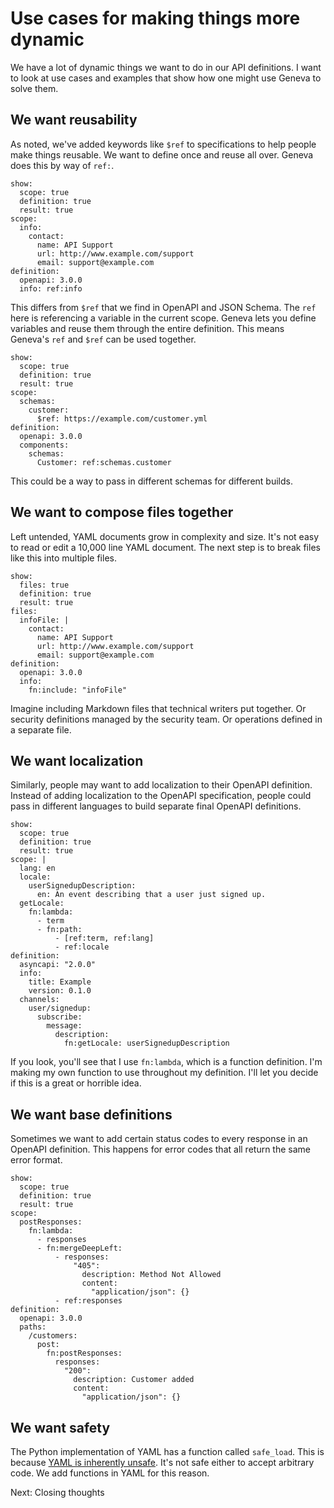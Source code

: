 
# Use cases for making things more dynamic

We have a lot of dynamic things we want to do in our API definitions. I want to look at use cases and examples that show how one might use Geneva to solve them.

## We want reusability

As noted, we've added keywords like `$ref` to specifications to help people make things reusable. We want to define once and reuse all over. Geneva does this by way of `ref:`.

```yaml:geneva-context
show:
  scope: true
  definition: true
  result: true
scope:
  info:
    contact:
      name: API Support
      url: http://www.example.com/support
      email: support@example.com
definition:
  openapi: 3.0.0
  info: ref:info
```

This differs from `$ref` that we find in OpenAPI and JSON Schema. The `ref` here is referencing a variable in the current scope. Geneva lets you define variables and reuse them through the entire definition. This means Geneva's `ref` and `$ref` can be used together.

```yaml:geneva-context
show:
  scope: true
  definition: true
  result: true
scope:
  schemas:
    customer:
      $ref: https://example.com/customer.yml
definition:
  openapi: 3.0.0
  components:
    schemas:
      Customer: ref:schemas.customer
```

This could be a way to pass in different schemas for different builds.

## We want to compose files together

Left untended, YAML documents grow in complexity and size. It's not easy to read or edit a 10,000 line YAML document. The next step is to break files like this into multiple files.

```yaml:geneva-context
show:
  files: true
  definition: true
  result: true
files:
  infoFile: |
    contact:
      name: API Support
      url: http://www.example.com/support
      email: support@example.com
definition:
  openapi: 3.0.0
  info:
    fn:include: "infoFile"
```

Imagine including Markdown files that technical writers put together. Or security definitions managed by the security team. Or operations defined in a separate file.

## We want localization

Similarly, people may want to add localization to their OpenAPI definition. Instead of adding localization to the OpenAPI specification, people could pass in different languages to build separate final OpenAPI definitions.

```yaml:geneva-context
show:
  scope: true
  definition: true
  result: true
scope: |
  lang: en
  locale:
    userSignedupDescription:
      en: An event describing that a user just signed up.
  getLocale:
    fn:lambda:
      - term
      - fn:path:
          - [ref:term, ref:lang]
          - ref:locale
definition:
  asyncapi: "2.0.0"
  info:
    title: Example
    version: 0.1.0
  channels:
    user/signedup:
      subscribe:
        message:
          description:
            fn:getLocale: userSignedupDescription
```

If you look, you'll see that I use `fn:lambda`, which is a function definition. I'm making my own function to use throughout my definition. I'll let you decide if this is a great or horrible idea.

## We want base definitions

Sometimes we want to add certain status codes to every response in an OpenAPI definition. This happens for error codes that all return the same error format.

```yaml:geneva-context
show:
  scope: true
  definition: true
  result: true
scope:
  postResponses:
    fn:lambda:
      - responses
      - fn:mergeDeepLeft:
          - responses:
              "405":
                description: Method Not Allowed
                content:
                  "application/json": {}
          - ref:responses
definition:
  openapi: 3.0.0
  paths:
    /customers:
      post:
        fn:postResponses:
          responses:
            "200":
              description: Customer added
              content:
                "application/json": {}
```

## We want safety

The Python implementation of YAML has a function called `safe_load`. This is because [YAML is inherently unsafe](https://www.arp242.net/yaml-config.html). It's not safe either to accept arbitrary code. We add functions in YAML for this reason.

<SectionLink sectionName="closingThoughts">Next: Closing thoughts</SectionLink>
